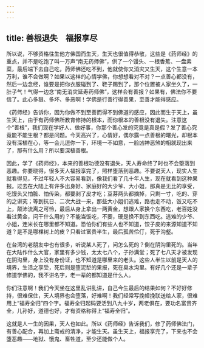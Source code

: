 ```yaml
---
---
---
```

title: 善根退失　福报享尽
---




所以说，不够资格往生他方佛国而生天，生天也很值得恭敬，这些是《药师经》的重点，并不是吃饱了叫一万声“南无药师佛”，供了一个馒头、一根香蕉、一盘素菜，最后端下去自己吃，药师佛还吃不到，他就使你又消灾又生天，这个生意一本万利，谁不会做啊？如果以这样的心情学佛，你想想看对不对？一点善心都没有，然后一边念经，谁要是把你衣服碰到了、鞋子踢到了，那个位置被人家坐久了，一肚子气！气得一边念“南无消灾延寿药师佛”，这样会有善报？如果有，佛法你不要信了。此心多狠、多坏、多恶啊！学佛是行善行得善果，至善才能得感应。

《药师经》告诉你，因为你做不到至善而得不到佛道的感应，因此而生于天上，虽生天上，由于有药师佛所教育修持的根本，而你根本的善根没有退失。注意这个“善根”，我们现在学好人、做好事，你那个善心发的究竟是真是假？发了善心究竟能不能生根？都是问题。今天高兴了，心情好，偶尔露一点善根的曙光，却根本没有深植在心，等一会儿逗你一下，环境一不如意，一脸凶神恶煞的相就现出来了，那有什么用？所以要深植善根。

因此，学了《药师经》，本来的善根功德没有退失，天人寿命终了时也不会堕落到恶趣。你要晓得，很多天人福报享完了，照样堕落到恶趣。不要说天人，现实人生就看得见，不过年轻人不大容易看到，像我们看了几十年人生，现在就看到这种果报。过去在大陆上有许多出身好、家庭好的大少爷、大小姐，那真是无比的享受，吃馒头又怕脏、怕传染，都要剥了皮才吃；豆芽两头都摘掉，只剩一寸，吃的、穿的之讲究；等到抗日、二次大战一来，那些大小姐们逃难，路也走不动，饭又吃不上，颠沛流离之可怜，最后从身上拿出一两黄金，想跟人家换个东西吃，老百姓没看过黄金，问干什么用的？不能当饭吃，不要，硬是换不到东西吃。逃难的少爷、小姐，连米长在哪里都不知道。恐怕你们有些人也不知道，饺子皮的来源知道不知道？是不是哪棵树上的皮？只看过富贵半生，最后孤苦伶仃，死于沟壑。

在台湾的老朋友中也有很多，听说某人死了，问怎么死的？倒在阴沟里死的。当年在大陆作什么大官，家里有多少钱，太太七八个，子孙满堂；死了七八天才被发现在阴沟里，身上没有身份证，也不知道是哪里来的老头。这些人半生以前是天人的境界，生活之享受，死后则是堕泥犁的果报，死在臭水沟里。有好几个还是一辈子修道学佛的，我不讲名字，老一辈的都知道是什么人。

你们注意啊！我们今天坐在这里乱讲乱讲，自己今生最后的结果如何？不好好修持，很难保住，天人境界也会堕落，好难啊！我们经常写挽幛挽联送给人家，很难用上“福寿全归”四个字。福寿全归起码要活到八九十岁，两老俱在，要功名富贵齐全，儿孙好，道德也好，才有资格称得上“福寿全归”。

这就是人一生的因果，天人也如此。所以《药师经》告诉我们，修了药师佛法门，有善心配合，再加上斋戒的清净，才能生天。虽生天上，福报享完了，下来也不会堕恶趣——地狱、饿鬼、畜牲道，至少还能做个人。